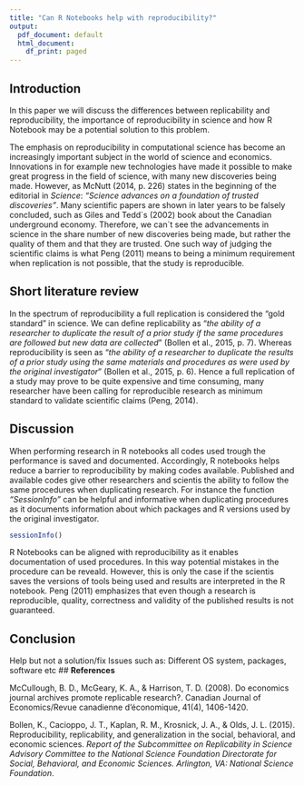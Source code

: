 ```yaml
---
title: "Can R Notebooks help with reproducibility?"
output:
  pdf_document: default
  html_document:
    df_print: paged
---
```



## **Introduction**

In this paper we will discuss the differences between replicability and reproducibility, the importance of reproducibility in science and how R Notebook may be a potential solution to this problem.

The emphasis on reproducibility in computational science has become an increasingly important subject in the world of science and economics. Innovations in for example new technologies have made it possible to make great progress in the field of science, with many new discoveries being made. However, as McNutt (2014, p. 226) states in the beginning of the editorial in *Science*: *"Science advances on a foundation of trusted discoveries"*. Many scientific papers are shown in later years to be falsely concluded, such as Giles and Tedd´s (2002) book about the Canadian underground economy. Therefore, we can´t see the advancements in science in the share number of new discoveries being made, but rather the quality of them and that they are trusted. One such way of judging the scientific claims is what Peng (2011) means to being a minimum requirement when replication is not possible, that the study is reproducible.


## **Short literature review**

In the spectrum of reproducibility a full replication is considered the "gold standard" in science. We can define replicability as "*the ability of a researcher to duplicate the result of a prior study if the same procedures are followed but new data are collected*" (Bollen et al., 2015, p. 7). Whereas reproducibility is seen as "*the ability of a researcher to duplicate the results of a prior study using the same materials and procedures as were used by the original investigator*" (Bollen et al., 2015, p. 6). Hence a full replication of a study may prove to be quite expensive and time consuming, many researcher have been calling for reproducible research as minimum standard to validate scientific claims (Peng, 2014).


## **Discussion**

When performing research in R notebooks all codes used trough the performance is saved and documented. Accordingly, R notebooks helps reduce a barrier to reproducibility by making codes available. Published and available codes give other researchers and scientis the ability to follow the same procedures when duplicating research. For instance the function *"SessionInfo"* can be helpful and informative when duplicating procedures as it documents information about which packages and R versions used by the original investigator.

```r
sessionInfo()
```
R Notebooks can be aligned with reproducibility as it enables documentation of used procedures. In this way potential mistakes in the procedure can be reveald. However, this is only the case if the scientis saves the versions of tools being used and results are interpreted in the R notebook.
Peng (2011) emphasizes that even though a research is reproducible, quality, correctness and validity of the published results is not guaranteed.

## **Conclusion**

Help but not a solution/fix
Issues such as:
Different OS system, packages, software etc
## **References**

McCullough, B. D., McGeary, K. A., & Harrison, T. D. (2008). Do economics journal archives promote replicable research?. Canadian Journal of Economics/Revue canadienne d'économique, 41(4), 1406-1420.

Bollen, K., Cacioppo, J. T., Kaplan, R. M., Krosnick, J. A., & Olds, J. L. (2015). Reproducibility, replicability, and generalization in the social, behavioral, and economic sciences. *Report of the Subcommittee on Replicability in Science Advisory Committee to the National Science Foundation Directorate for Social, Behavioral, and Economic Sciences. Arlington, VA: National Science Foundation*.
